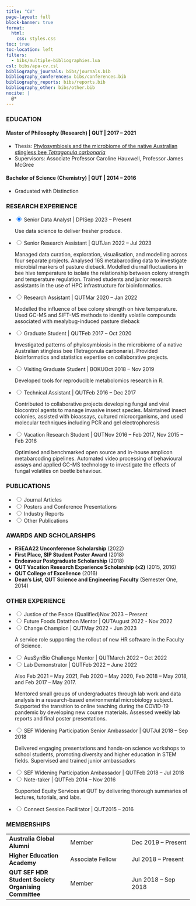 ```yaml
---
title: "CV"
page-layout: full
block-banner: true
format: 
  html:
    css: styles.css
toc: true
toc-location: left
filters:
  - bibs/multiple-bibliographies.lua
csl: bibs/apa-cv.csl
bibliography_journals: bibs/journals.bib
bibliography_conferences: bibs/conferences.bib
bibliography_reports: bibs/reports.bib
bibliography_other: bibs/other.bib
nocite: |
  @*
---
```


### EDUCATION

#### **Master of Philosophy (Research)** \| QUT \| 2017 -- 2021

-   Thesis: [Phylosymbiosis and the microbiome of the native Australian stingless bee *Tetragonula carbonaria*](https://eprints.qut.edu.au/212693/)
-   Supervisors: Associate Professor Caroline Hauxwell, Professor James McGree

#### **Bachelor of Science (Chemistry)** \| QUT \| 2014 -- 2016

-   Graduated with Distinction

### RESEARCH EXPERIENCE

<ul class="accordion">
<li>
<input type="radio" name="accordion" id="zeroth" checked>
<label for="zeroth"><span class = "exptitle"><span class = "left">Senior Data Analyst | DPI</span><span class = "right">Sep 2023 -- Present</span></span></label>
<div class="content">
Use data science to deliver fresher produce.
</div>
</li>
<li>
<input type="radio" name="accordion" id="first">
<label for="first"><span class = "exptitle"><span class = "left">Senior Research Assistant | QUT</span><span class = "right">Jan 2022 -- Jul 2023</span></span></label>
<div class="content">
Managed data curation, exploration, visualisation, and modelling across four 
separate projects. Analysed 16S metabarcoding data to investigate microbial 
markers of pasture dieback. Modelled diurnal fluctuations in bee hive 
temperature to isolate the relationship between colony strength and temperature 
regulation. Trained students and junior research assistants in the use of HPC 
infrastructure for bioinformatics.
</div>
</li>
<li>
<input type="radio" name="accordion" id="second">
<label for="second"><span class = "exptitle"><span class = "left">Research Assistant | QUT</span><span class = "right">Mar 2020 -- Jan 2022</span></span></label>
<div class="content">
Modelled the influence of bee colony strength on hive temperature. Used GC-MS 
and SIFT-MS methods to identify volatile compounds associated with 
mealybug-induced pasture dieback
</div>
</li>
<li>
<input type="radio" name="accordion" id="third">
<label for="third"><span class = "exptitle"><span class = "left">Graduate Student | QUT</span><span class = "right">Feb 2017 -- Oct 2020</span></span></label>
<div class="content">
Investigated patterns of phylosymbiosis in the microbiome of a native Australian stingless bee (Tetragonula carbonaria). Provided bioinformatics and statistics expertise on 
collaborative projects.
</div>
</li>
<li>
<input type="radio" name="accordion" id="fourth">
<label for="fourth"><span class = "exptitle"><span class = "left">Visiting Graduate Student | BOKU</span><span class = "right">Oct 2018 -- Nov 2019</span></span></label>
<div class="content">
Developed tools for reproducible metabolomics research in R.
</div>
</li>
<li>
<input type="radio" name="accordion" id="fifth">
<label for="fifth"><span class = "exptitle"><span class = "left">Technical Assistant | QUT</span><span class = "right">Feb 2016 -- Dec 2017</span></span></label>
<div class="content">
Contributed to collaborative projects developing fungal and viral biocontrol 
agents to manage invasive insect species. Maintained insect colonies, 
assisted with bioassays, cultured microorganisms, and used molecular techniques 
including PCR and gel electrophoresis
</div>
</li>
<li>
<input type="radio" name="accordion" id="sixth">
<label for="sixth"><span class = "exptitle"><span class = "left">Vacation Research Student | QUT</span><span class = "right">Nov 2016 -- Feb 2017, Nov 2015 -- Feb 2016</span></span></label>
<div class="content">
Optimised and benchmarked open source and in-house amplicon metabarcoding 
pipelines. Automated video processing of behavioural assays and applied GC-MS 
technology to investigate the effects of fungal volatiles on beetle behaviour.
</div>
</li>
</ul>

### PUBLICATIONS

<ul class="accordion">
<li>
<input type="radio" name="accordion" id="a">
<label for="a"><span class = "exptitle"><left>Journal Articles</left></span></label>
<div class="content">
::: {#refs_journals}
:::
</div>
</li>
<li>
<input type="radio" name="accordion" id="b">
<label for="b"><span class = "exptitle"><left>Posters and Conference Presentations</left></span></label>
<div class="content">
::: {#refs_conferences}
:::
</div>
</li>
<li>
<input type="radio" name="accordion" id="c">
<label for="c"><span class = "exptitle"><left>Industry Reports</left></span></label>
<div class="content">
::: {#refs_reports}
:::
</div>
</li>

<li>
<input type="radio" name="accordion" id="d">
<label for="d"><span class = "exptitle"><left>Other Publications</left></span></label>
<div class="content">
::: {#refs_other}
:::
</div>
</li>

</ul>

### AWARDS AND SCHOLARSHIPS

-   **RSEAA22 Unconference Scholarship** (2022)
-   **First Place, SIP Student Poster Award** (2018)
-   **Endeavour Postgraduate Scholarship** (2018)
-   **QUT Vacation Research Experience Scholarship (x2)** (2015, 2016)
-   **QUT College of Excellence** (2016)
-   **Dean's List, QUT Science and Engineering Faculty** (Semester One, 2014)

### OTHER EXPERIENCE

<ul class="accordion">

<li>
<input type="radio" name="accordion" id="negativeone-a">
<label for="negativeone-a"><span class = "exptitle"><span class = "left">Justice of the Peace (Qualified)</span><span class = "right">Nov 2023 -- Present</span></span></label>
<div class="content">

</div>
</li>

<li>
<input type="radio" name="accordion" id="zeroth-a">
<label for="zeroth-a"><span class = "exptitle"><span class = "left">Future Foods Datathon Mentor | QUT</span><span class = "right">August 2022 - Nov 2022</span></span></label>
<div class="content">

</div>
</li>

<li>
<input type="radio" name="accordion" id="first-a">
<label for="first-a"><span class = "exptitle"><span class = "left">Change Champion | QUT</span><span class = "right">May 2022 - Jun 2023</span></span></label>
<div class="content">
A service role supporting the rollout of new HR software in the Faculty of 
Science.
</div>
</li>
 
<li>
<input type="radio" name="accordion" id="third-a">
<label for="third-a"><span class = "exptitle"><span class = "left">AusSynBio Challenge Mentor | QUT</span><span class = "right">March 2022 -- Oct 2022</span></span></label>
<div class="content">

</div>
</li>

<li>
<input type="radio" name="accordion" id="fourth-a">
<label for="fourth-a"><span class = "exptitle"><span class = "left">Lab Demonstrator | QUT</span><span class = "right">Feb 2022 -- June 2022 </span></span></label>
<div class="content">
Also Feb 2021 -- May 2021, Feb 2020 -- May 2020, Feb 2018 -- May 2018, 
and Feb 2017 -- May 2017.

Mentored small groups of undergraduates through lab work and data analysis in a 
research-based environmental microbiology subject. Supported the transition to 
online teaching during the COVID-19 pandemic by developing new course materials. 
Assessed weekly lab reports and final poster presentations.
</div>
</li>

<li>
<input type="radio" name="accordion" id="fifth-a">
<label for="fifth-a"><span class = "exptitle"><span class = "left">SEF Widening Participation Senior Ambassador | QUT</span><span class = "right">Jul 2018 -- Sep 2018</span></span></label>
<div class="content">
Delivered engaging presentations and hands-on science workshops to school 
students, promoting diversity and higher education in STEM fields. Supervised 
and trained junior ambassadors
</div>
</li>

<li>
<input type="radio" name="accordion" id="sixth-a">
<label for="sixth-a"><span class = "exptitle"><span class = "left">SEF Widening Participation Ambassador | QUT</span><span class = "right">Feb 2018 -- Jul 2018</span></span></label>
<div class="content">
</div>
</li>
 
<li>
<input type="radio" name="accordion" id="seventh-a">
<label for="seventh-a"><span class = "exptitle"><span class = "left">Note-taker | QUT</span><span class = "right">Feb 2014 -- Nov 2016</span></span></label>
<div class="content">
Supported Equity Services at QUT by delivering thorough summaries of lectures, 
tutorials, and labs.
</div>
</li>

<li>
<input type="radio" name="accordion" id="eighth-a">
<label for="eighth-a"><span class = "exptitle"><span class = "left">Connect Session Facilitator | QUT</span><span class = "right">2015 -- 2016</span></span></label>
<div class="content">
</div>
</li>

</ul>

### MEMBERSHIPS

|                                                      |                       |                      |
|------------------------|------------------------|------------------------|
| **Australia Global Alumni**                          | Member                | Dec 2019 -- Present  |
| **Higher Education Academy**                         | Associate Fellow      | Jul 2018 -- Present  |
| **QUT SEF HDR Student Society Organising Committee** | Member                | Jun 2018 -- Sep 2018 |
<!-- | **Society for Invertebrate Pathology**               | Member                | X - Present          | -->
<!-- |                                                      | Student Member        | May 2018 -- X        | -->

